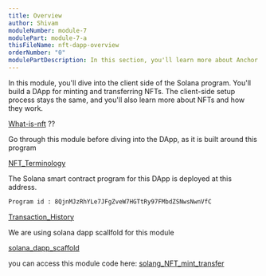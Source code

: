 ```yaml
---
title: Overview
author: Shivam
moduleNumber: module-7
modulePart: module-7-a
thisFileName: nft-dapp-overview
orderNumber: "0"
modulePartDescription: In this section, you'll learn more about Anchor and client side setup.
---
```


In this module, you'll dive into the client side of the Solana program. You'll build a DApp for minting and transferring NFTs. The client-side setup process stays the same, and you'll also learn more about NFTs and how they work.

[What-is-nft](https://solidityonsolana.one/CourseContent/module-5/module-5-a/Nft-intro) ??

Go through this module before diving into the DApp, as it is built around this program

[NFT_Terminology](https://solidityonsolana.one/CourseContent/module-5/module-5-a)

The Solana smart contract program for this DApp is deployed at this address.

```bash
Program id : 8QjnMJzRhYLe7JFgZveW7HGTtRy97FMbdZSNwsNwnVfC
```

[Transaction_History](https://explorer.solana.com/address/8QjnMJzRhYLe7JFgZveW7HGTtRy97FMbdZSNwsNwnVfC?cluster=devnet)

We are using solana dapp scallfold for this module

[solana_dapp_scaffold](https://github.com/solana-labs/dapp-scaffold)

you can access this module code here: [solang_NFT_mint_transfer](https://github.com/shivamSspirit/solang-Nft-mint-transfer)



